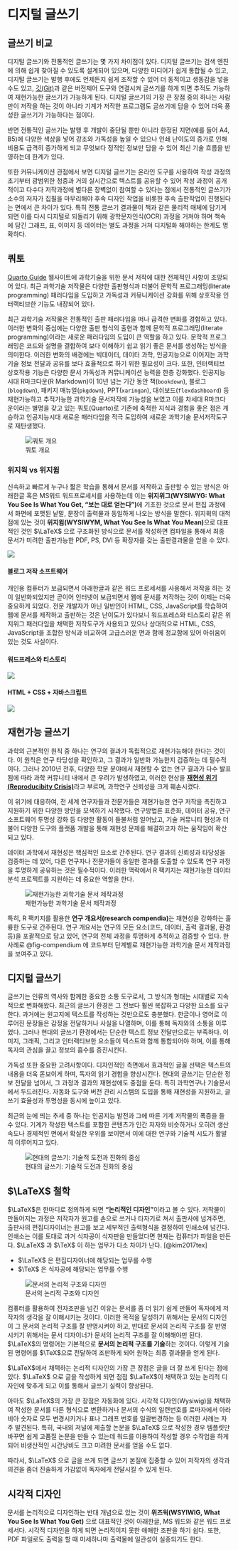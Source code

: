 # 디지털 글쓰기

## 글쓰기 비교

디지털 글쓰기와 전통적인 글쓰기는 몇 가지 차이점이 있다. 
디지털 글쓰기는 검색 엔진에 의해 쉽게 찾아질 수 있도록 설계되어 있으며, 다양한 미디어가 쉽게 통합될 수 있고, 디지털 글쓰기는 발행 후에도 언제든지 쉽게 조작할 수 있어 더 동적이고 생동감을 넣을 수도 있고, [깃(Git)](https://git-scm.com/)과 같은 버전제어 도구와 연결시켜 글쓰기를 하게 되면 추적도 가능하여 재현가능한 글쓰기가 가능하게 된다. 
디지털 글쓰기의 가장 큰 장점 중의 하나는 사람만이 저작을 하는 것이 아니라 
기계가 저작한 프로그램도 글쓰기에 담을 수 있어 더욱 풍성한 글쓰기가 가능하다는 점이다.

반면 전통적인 글쓰기는 발행 후 개발이 중단될 뿐만 아니라 한정된 지면(예를 들어 A4, B5)에 다양한 색상을 넣어 강조와 가독성을 높일 수 있으나 인쇄 난이도의 증가로 인해 비용도 급격히 증가하게 되고 무엇보다 정적인 정보만 담을 수 있어 최신 기술 흐름을 반영하는데 
한계가 있다.

또한 커뮤니케이션 관점에서 보면 디지털 글쓰기는 온라인 도구를 사용하여 작성 과정의 초기부터 광범위한 청중과 거의 실시간으로 텍스트를 공유할 수 있어 작성 과정이 공개적이고 다수다
저작과정에 별다른 장벽없이 참여할 수 있다는 점에서 전통적인 글쓰기가 소수의 저자가
집필을 마무리해야 후속 디자인 작업을 비롯한 후속 출판작업이 진행된다는 면에서 큰 차이가 있다. 특히 전통 글쓰기 결과물이 책과 같은 물리적 매체에 담기게 되면 이를 다시 
디지털로 되돌리기 위해 광학문자인식(OCR) 과정을 거쳐야 하며 책속에 담긴 
그래프, 표, 이미지 등 데이터는 별도 과정을 거쳐 디지털화 해야하는 한계도 명확하다.

## 쿼토

[Quarto Guide](https://quarto.org/docs/guide/) 웹사이트에 과학기술을 위한 문서 저작에 대한 전체적인 사항이 조망되어 있다. 최근 과학기술 저작물은 다양한 출판형식과 더불어 문학적 프로그래밍(literate programming) 패러다임을 도입하고 가독성과 커뮤니케이션 강화를 위해 상호작용 인터랙티브한 기능도 내장되어 있다.

최근 과학기술 저작물은 전통적인 출판 패러다임을 떠나 급격한 변화를 경험하고 있다. 이러한 변화의 중심에는 다양한 출판 형식의 출현과 함께 문학적 프로그래밍(literate programming)이라는 새로운 패러다임의 도입이 큰 역할을 하고 있다. 문학적 프로그래밍은 코드와 설명을 결합하여 보다 이해하기 쉽고 읽기 좋은 문서를 생성하는 방식을 의미한다. 이러한 변화의 배경에는 빅데이터, 데이터 과학, 인공지능으로 이어지는 과학기술 정보 전달과 공유를 보다 효율적으로 하기 위한 필요성이 크다. 또한, 인터랙티브 상호작용 기능은 다양한 문서 가독성과 커뮤니케이션 능력을 한층 강화했다. 
인공지능 시대 R마크다운(R Markdown)이 10년 넘는 기간 동안 책(`bookdown`), 블로그(`blogdown`), 패키지 매뉴얼(`pkgdown`), PPT(`xaringan`), 대쉬보드(`flexdashboard`) 등 재현가능하고 추적가능한 과학기술 문서저작에 가능성을 보였고 이를 차세대 R마크다운이라는 별명을 갖고 있는 쿼토(Quarto)로 기존에 축적한 
지식과 경험을 좋은 점은 계승하고 인공지능시대 새로운 패러다임을 적극 도입하여 새로운 과학기술 문서저작도구로 재탄생했다.


![쿼토 개요](images/birds-eye-view.png)

### 위지윅 vs 위지윔

신속하고 빠르게 누구나 짧은 학습을 통해서 문서를 저작하고 출판할 수 있는 방식은 아래한글 혹은 MS워드 워드프로세서를 사용하는데 이는 **위지위그(WYSIWYG: What You See Is What You Get, "보는 대로 얻는다")**에 기초한 것으로 문서 편집 과정에서 화면에 포맷된 낱말, 문장이 출력물과 동일하게 나오는 방식을 말한다.
위지윅의 대척점에 있는 것이 **위지윔(WYSIWYM, What You See Is What You Mean)**으로 대표적인 것인 $\LaTeX$ 으로 구조화된 방식으로 문서를 작성하면 컴파일을 통해서 최종 문서가 미려한 출판가능한 PDF, PS, DVI 등 확장자를 갖는 출판결과물을 얻을 수 있다.

![](images/two-paradigms.png)

#### 블로그 저작 소프트웨어

개인용 컴퓨터가 보급되면서 아래한글과 같은 워드 프로세서를 사용해서 저작을 하는 것이 일반화되었지만 곧이어 인터넷이 보급되면서 웹에 문서를 저작하는 것이 이제는 더욱 중요하게 되었다.
전문 개발자가 아닌 일반인이 HTML, CSS, JavaScript를 학습하여 웹에 문서를 제작하고 출판하는 것은 난이도가 있다보니 워드프레스와 티스토리 같은 위지위그 패러다임을 채택한 저작도구가 사용되고 있으나 상대적으로 HTML, CSS, JavaScript을 조합한 방식과 비교하여 고급스러운 면과 함께 정교함에 있어 아쉬움이 있는 것도 사실이다.

#### 워드프레스와 티스토리

![](images/blog-authoring.png)

#### HTML + CSS + 자바스크립트

![](images/blog-html-css-js.jpg)

## 재현가능 글쓰기

과학의 근본적인 원칙 중 하나는 연구의 결과가 독립적으로 재현가능해야 한다는 것이다. 
이 원칙은 연구 타당성을 확인하고, 그 결과가 일반화 가능한지 검증하는 데 필수적이다. 그러나 2010년 전후, 다양한 학문 분야에서 재현할 수 없는 연구 결과가 다수 발표됨에 따라 과학 커뮤니티 내에서 큰 우려가 발생하였고, 이러한 현상을 [**재현성 위기(Reproducibity Crisis)**](https://ko.wikipedia.org/wiki/%EC%9E%AC%ED%98%84%EC%84%B1_%EC%9C%84%EA%B8%B0)라고 부르며, 과학연구 신뢰성을 크게 훼손시켰다.

이 위기에 대응하여, 전 세계 연구자들과 전문가들은 재현가능한 연구 저작을 촉진하고 지원하기 위한 다양한 방안을 모색하기 시작했다. 연구방법론 표준화, 데이터 공유, 연구 소프트웨어 투명성 강화 등 다양한 활동이 들불처럼 일어났고, 기술 커뮤니티 형성과 더불어 다양한 도구와 플랫폼 개발을 통해 재현성 문제를 해결하고자 하는 움직임이 확산되고 있다.

데이터 과학에서 재현성은 핵심적인 요소로 간주된다. 연구 결과의 신뢰성과 타당성을 검증하는 데 있어, 다른 연구자나 전문가들이 동일한 결과를 도출할 수 있도록 연구 과정을 투명하게 공유하는 것은 필수적이다. 이러한 맥락에서 R 팩키지는 재현가능한 데이터 분석 프로젝트를 지원하는 데 중요한 역할을 한다.

![재현가능한 과학기술 문서 제작과정](images/compendium-rr.png){#fig-compendium}

특히, R 팩키지를 활용한 **연구 개요서(research compendia)**는 재현성을 강화하는 훌륭한 도구로 간주된다. 연구 개요서는 연구의 모든 요소(코드, 데이터, 출력 결과물, 환경 등)을 포괄적으로 담고 있어, 연구의 전체 과정을 투명하게 추적하고 검증할 수 있다.  한 사례로 @fig-compendium 에 코드부터 단계별로 재현가능한 과학기술 문서 제작과정을 보여주고 있다. 


## 디지털 글쓰기

글쓰기는 인류의 역사와 함께한 중요한 소통 도구로서, 그 방식과 형태는 시대별로 지속적으로 변화해왔다. 최근의 글쓰기 환경은 그 전보다 훨씬 복잡하고 다양한 요소를 요구한다. 과거에는 원고지에 텍스트를 작성하는 것만으로도 충분했다. 한글이나 영어로 이루어진 문장들은 감정을 전달하거나 사실을 나열하며, 이를 통해 독자와의 소통을 이루었다. 그러나 현대의 글쓰기 환경에서는 단순한 텍스트 정보 전달만으로는 부족하다. 이미지, 그래픽, 그리고 인터랙티브한 요소들이 텍스트와 함께 통합되어야 하며, 이를 통해 독자의 관심을 끌고 정보의 흡수를 증진시킨다.

가독성 또한 중요한 고려사항이다. 디자인적인 측면에서 효과적인 글꼴 선택은 텍스트의 내용을 더욱 돋보이게 하며, 독자의 읽기 경험을 향상시킨다. 현대의 글쓰기는 단순한 정보 전달을 넘어서, 그 과정과 결과의 재현성에도 중점을 둔다. 특히 과학연구나 기술문서에서 두드러진다. 자동화 도구와 버전 관리 시스템의 도입을 통해 재현성을 지원하고, 글쓰기 효율성과 투명성을 동시에 높이고 있다.

최근의 눈에 띄는 추세 중 하나는 인공지능 발전과 그에 따른 기계 저작물의 폭증을 들 수 있다. 기계가 작성한 텍스트를 포함한 콘텐츠가 인간 저자와 비슷하거나 오히려 생산 속도나 경제적인 면에서 확실한 우위를 보이면서 이에 대한 연구와 기술적 시도가 활발히 이루어지고 있다.

![현대의 글쓰기: 기술적 도전과 진화의 중심](images/wyswyg_ai.jpg)

## $\LaTeX$ 철학  {#latex-philosophy}

$\LaTeX$은 한마디로 정의하게 되면 **"논리적인 디자인"**이라고 볼 수 있다. 저작물이 만들어지는 과정은 저작자가 원고를 손으로 쓰거나 타자기로 쳐서 출판사에 넘겨주면, 출판사의 편집디자이너는 원고를 보고 세부적인 출력형식을 결정하여 인쇄소에 넘긴다. 인쇄소는 이를 토대로 과거 식자공이 식자판을 만들었다면 현재는 컴퓨터가 파일을 만든다. $\LaTeX$ 과 $\TeX$ 이 하는 업무가 다소 차이가 난다. [@kim2017tex]


- $\LaTeX$ 은 편집디자이너에 해당되는 업무를 수행
- $\TeX$ 은 식자공에 해당되는 업무를 수행

![문서의 논리적 구조와 디자인](images/document-logical-design.png)

컴퓨터를 활용하여 전자조판을 넘긴 이유는 문서를 좀 더 읽기 쉽게 만들어 독자에게 저작자의 생각을 잘 이해시키는 것이다. 이러한 목적을 달성하기 위해서는 문서의 디자인이 그 문서의 논리적 구조를 잘 반영시켜야 하고, 반대로 문서의 논리적 구조를 잘 반영시키기 위해서는 문서 디자이너가 문서의 논리적 구조를 잘 이해해야만 된다. $\LaTeX$의 명령어는 기본적으로 **문서의 논리적 구조를 기술**하는 것이다. 이렇게 기술된 명령어를 $\TeX$으로 전달하여 조판하게 되어 원하는 최종 결과물을 얻게 된다.

$\LaTeX$에서 채택하는 논리적 디자인의 가장 큰 장점은 글을 더 잘 쓰게 된다는 점에 있다. $\LaTeX$ 으로 글을 작성하게 되면 점점 $\LaTeX$이 채택하고 있는 논리적 디자인에 맞추게 되고 이를 통해서 글쓰기 실력이 향상된다.

아마도 $\LaTeX$의 가장 큰 장점은 자동화에 있다. 시각적 디자인(Wysiwig)을 채택하여 작성한 문서를 다른 형식으로 변환하거나 문서의 수식의 일련번호를 로마자에서 아라비아 숫자로 모두 변경시키거나 표나 그래프 번호를 일괄번경하는 등 이러한 사례는 자주 발견된다. 특히, 국내외 저널에 제출할 논문을 $\LaTeX$ 으로 작성한 경우 템플릿만 바꾸면 쉽게 고품질 논문을 만들 수 있는데 워드를 이용하여 작성할 경우 수작업을 하게 되어 비생산적인 시간낭비도 크고 미려한 문서를 얻을 수도 없다.

따라서, $\LaTeX$ 으로 글을 쓰게 되면 글쓰기 본질에 집중할 수 있어 저작자의 생각과 의견을 좀더 진솔하게 가감없이 독자에게 전달시킬 수 있게 된다.

## 시각적 디자인 {#wysiwyg}

문서를 논리적으로 디자인하는 반대 개념으로 있는 것이 **위즈윅(WSYIWIG, What You See Is What You Get)** 으로 대표적인 것이 아래한글, MS 워드와 같은 워드 프로세서다. 시각적 디자인을 하게 되면 논리적이지 못한 애매한 조판을 하기 쉽다. 또한, PDF 파일로도 출력을 할 때 미세하나마 출력물에 일관성이 실종되기도 한다.



